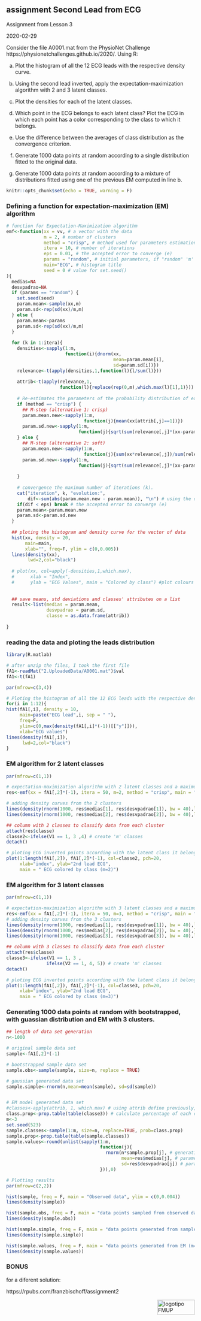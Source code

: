 ## assignment Second Lead from ECG

Assignment from Lesson 3

2020-02-29

Consider the file A0001.mat from the PhysioNet Challenge https://physionetchallenges.github.io/2020/. Using R:

a) Plot the histogram of all the 12 ECG leads with the respective density curve.

b) Using the second lead inverted, apply the expectation-maximization algorithm with 2 and 3 latent classes.

c) Plot the densities for each of the latent classes.

d) Which point in the ECG belongs to each latent class? Plot the ECG in which each point has a color corresponding to the class to which it belongs.

e) Use the difference between the averages of class distribution as the convergence criterion.

f) Generate 1000 data points at random according to a single distribution fitted to the original data.

g) Generate 1000 data points at random according to a mixture of distributions fitted using one of the previous EM computed in line b.

```r
knitr::opts_chunk$set(echo = TRUE, warning = F)
```

### Defining a function for expectation-maximization (EM) algorithm
```r
# function for Expectation-Maximization algorithm
emf<-function(xx = vv, # a vector with the data
              m = 2, # number of clusters
              method = "crisp", # method used for parameters estimation in each class; options: "crisp" or "soft"
              itera = 10, # number of iterations
              eps = 0.01, # the accepted error to converge (e)
              params = "random", # initial parameters, if "random" 'm' values from 'xx' are randomly select, or we can input a vector with 'm' values
              main="ECG", # histogram title
              seed = 0 # value for set.seed()
){
  medias=NA
  desvpadrao=NA
  if (params == "random") {
    set.seed(seed)
    param.mean<-sample(xx,m)
    param.sd<-rep(sd(xx)/m,m)
  } else {
    param.mean<-params
    param.sd<-rep(sd(xx)/m,m)
  }
  
  for (k in 1:itera){
    densities<-sapply(1:m, 
                      function(i){dnorm(xx,
                                        mean=param.mean[i],
                                        sd=param.sd[i])})
    relevance<-t(apply(densities,1,function(l){l/sum(l)}))
    
    attrib<-t(apply(relevance,1,
                    function(l){replace(rep(0,m),which.max(l)[1],1)}))
    
    # Re-estimates the parameters of the probability distribution of each class
    if (method == "crisp") {
      ## M-step (alternative 1: crisp)
      param.mean.new<-sapply(1:m,
                             function(j){mean(xx[attrib[,j]==1])})
      param.sd.new<-sapply(1:m,
                           function(j){sqrt(sum(relevance[,j]*(xx-param.mean[j])^2)/sum(relevance[,j]))})
    } else {
      ## M-step (alternative 2: soft)
      param.mean.new<-sapply(1:m,
                             function(j){sum(xx*relevance[,j])/sum(relevance[,j])})
      param.sd.new<-sapply(1:m,
                           function(j){sqrt(sum(relevance[,j]*(xx-param.mean[j])^2)/sum(relevance[,j]))})
      
    }
    
    # convergence the maximum number of iterations (k).
    cat("iteration", k, "evolution:", 
        dif<-sum(abs(param.mean.new - param.mean)), "\n") # using the difference between the averages of class distribution as the convergence criterion.
    if(dif < eps) break # the accepted error to converge (e)
    param.mean<-param.mean.new
    param.sd<-param.sd.new
  }
  
  ## ploting the histogram and density curve for the vector of data
  hist(xx, density = 20,
       main=main,
       xlab="", freq=F, ylim = c(0,0.005))
  lines(density(xx),
        lwd=2,col="black")
  
  # plot(xx, col=apply(-densities,1,which.max), 
  #      xlab = "Index", 
  #      ylab = "ECG Values", main = "Colored by class") #plot colours according to vector densities
  
  
  ## save means, std deviations and classes' attributes on a list
  result<-list(medias = param.mean,
               desvpadrao = param.sd,
               classe = as.data.frame(attrib))
  
}
```

### reading the data and ploting the leads distribution
```r
library(R.matlab)

# after unzip the files, I took the first file 
fA1<-readMat("2.UploadedData/A0001.mat")$val
fA1<-t(fA1)

par(mfrow=c(3,4))

# Ploting the histogram of all the 12 ECG leads with the respective density curve.
for(i in 1:12){
hist(fA1[,i], density = 10,
     main=paste("ECG lead",i, sep = " "),
     freq=F,
     ylim=c(0,max(density(fA1[,i]*(-1))[["y"]])),
     xlab="ECG values")
lines(density(fA1[,i]),
      lwd=2,col="black")
}
```

### EM algorithm for 2 latent classes
```r
par(mfrow=c(1,1))

# expectation-maximization algorithm with 2 latent classes and a maximum 50 iterations.
res<-emf(xx = fA1[,2]*(-1), itera = 50, m=2, method = "crisp", main = "second lead inverted", seed = 10)

# adding density curves from the 2 clusters
lines(density(rnorm(1000, res$medias[1], res$desvpadrao[1]), bw = 40),lwd=2,col=3)
lines(density(rnorm(1000, res$medias[2], res$desvpadrao[2]), bw = 40),lwd=2,col=4)

## column with 2 classes to classify data from each cluster
attach(res$classe)
classe2<-ifelse(V1 == 1, 3 ,4) # create 'm' classes
detach()

# ploting ECG inverted points according with the latent class it belongs to
plot(1:length(fA1[,2]), fA1[,2]*(-1), col=classe2, pch=20,
     xlab="index", ylab="2nd lead ECG",
     main = " ECG colored by class (m=2)")
```

### EM algorithm for 3 latent classes
```r
par(mfrow=c(1,1))

# expectation-maximization algorithm with 3 latent classes and a maximum 50 iterations.
res<-emf(xx = fA1[,2]*(-1), itera = 50, m=3, method = "crisp", main = "second lead inverted", seed = 10)
# adding density curves from the 3 clusters
lines(density(rnorm(1000, res$medias[1], res$desvpadrao[1]), bw = 40),lwd=2,col=3)
lines(density(rnorm(1000, res$medias[2], res$desvpadrao[2]), bw = 40),lwd=2,col=4)
lines(density(rnorm(1000, res$medias[3], res$desvpadrao[3]), bw = 40),lwd=2,col=5)

## column with 3 classes to classify data from each cluster
attach(res$classe)
classe3<-ifelse(V1 == 1, 3 ,
               ifelse(V2 == 1, 4, 5)) # create 'm' classes
detach()

# ploting ECG inverted points according with the latent class it belongs to
plot(1:length(fA1[,2]), fA1[,2]*(-1), col=classe3, pch=20,
     xlab="index", ylab="2nd lead ECG",
     main = " ECG colored by class (m=3)")

```

### Generating 1000 data points at random with bootstrapped, with guassian distribution and EM with 3 clusters.
```r
## length of data set generation
n<-1000

# original sample data set
sample<-fA1[,2]*(-1)

# bootstrapped sample data set
sample.obs<-sample(sample, size=n, replace = TRUE)

# gaussian generated data set
sample.simple<-rnorm(n,mean=mean(sample), sd=sd(sample))


# EM model generated data set
#classes<-apply(attrib, 1, which.max) # using attrib define previously, to calculate the number of observations in each class
class.prop<-prop.table(table(classe3)) # calculate percentage of each class
m<-3
set.seed(523)
sample.classes<-sample(1:m, size=n, replace=TRUE, prob=class.prop)
sample.prop<-prop.table(table(sample.classes))
sample.values<-round(unlist(sapply(1:m,
                                   function(j){
                                     rnorm(n*sample.prop[j], # generating number with the proportions of the two classes we identified previously
                                           mean=res$medias[j], # parameters defined previously
                                           sd=res$desvpadrao[j]) # parameters defined previously
                                   })),0)

# Plotting results
par(mfrow=c(2,2))

hist(sample, freq = F, main = "Observed data", ylim = c(0,0.004))
lines(density(sample))

hist(sample.obs, freq = F, main = "data points sampled from observed data", ylim = c(0,0.004))
lines(density(sample.obs))

hist(sample.simple, freq = F, main = "data points generated from sample distribution", ylim = c(0,0.004))
lines(density(sample.simple))

hist(sample.values, freq = F, main = "data points generated from EM (m=3)", ylim = c(0,0.004))
lines(density(sample.values))

```

### BONUS

for a diferent solution:

https://rpubs.com/franzbischoff/assignment2

<img src="images/logoFMUP.png" alt="logotipo FMUP" style="width:100px;height:40px;" align="right">